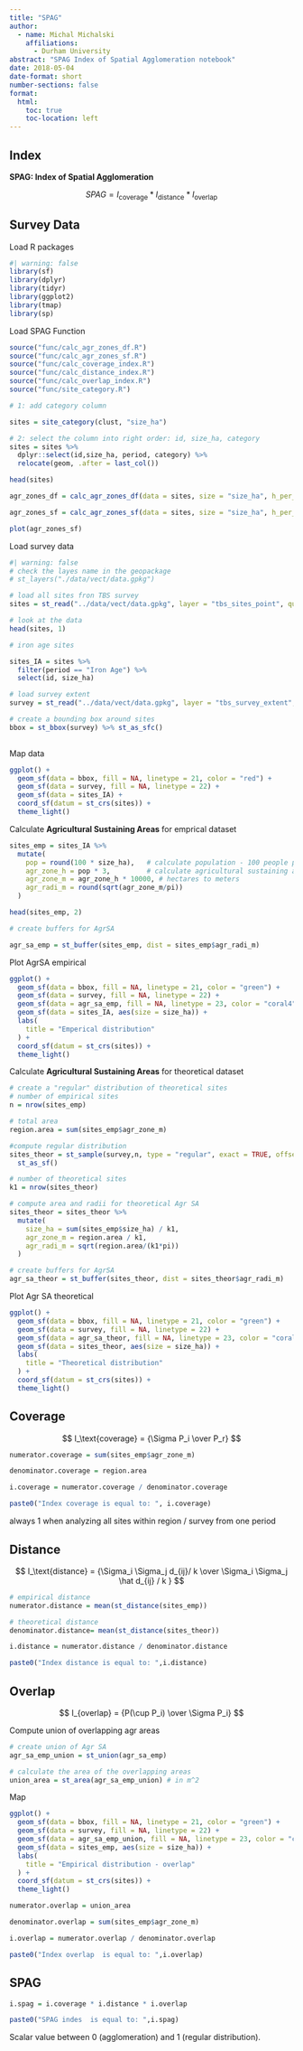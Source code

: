 ```yaml
---
title: "SPAG"
author:
  - name: Michal Michalski
    affiliations:
      - Durham University
abstract: "SPAG Index of Spatial Agglomeration notebook"
date: 2018-05-04
date-format: short
number-sections: false
format:
  html:
    toc: true
    toc-location: left
---
```


## Index

**SPAG: Index of Spatial Agglomeration**

$$
SPAG = I_\text{coverage} * I_\text{distance} * I_\text{overlap}
$$

## Survey Data

Load R packages

```r
#| warning: false
library(sf)
library(dplyr)
library(tidyr)
library(ggplot2)
library(tmap)
library(sp)

```



Load SPAG Function

```r

source("func/calc_agr_zones_df.R")
source("func/calc_agr_zones_sf.R")
source("func/calc_coverage_index.R")
source("func/calc_distance_index.R")
source("func/calc_overlap_index.R")
source("func/site_category.R")

```

```r
# 1: add category column

sites = site_category(clust, "size_ha")

# 2: select the column into right order: id, size_ha, category
sites = sites %>%
  dplyr::select(id,size_ha, period, category) %>%
  relocate(geom, .after = last_col())

head(sites)
```

```r

agr_zones_df = calc_agr_zones_df(data = sites, size = "size_ha", h_per_person = 3)

agr_zones_sf = calc_agr_zones_sf(data = sites, size = "size_ha", h_per_person = 1)

plot(agr_zones_sf)

```

Load survey data

```r
#| warning: false
# check the layes name in the geopackage
# st_layers("./data/vect/data.gpkg")

# load all sites fron TBS survey
sites = st_read("../data/vect/data.gpkg", layer = "tbs_sites_point", quiet = TRUE)

# look at the data
head(sites, 1)

# iron age sites

sites_IA = sites %>% 
  filter(period == "Iron Age") %>% 
  select(id, size_ha)

# load survey extent
survey = st_read("../data/vect/data.gpkg", layer = "tbs_survey_extent", quiet = TRUE)

# create a bounding box around sites
bbox = st_bbox(survey) %>% st_as_sfc()
  
```

Map data

```r

ggplot() +
  geom_sf(data = bbox, fill = NA, linetype = 21, color = "red") +
  geom_sf(data = survey, fill = NA, linetype = 22) +
  geom_sf(data = sites_IA) +
  coord_sf(datum = st_crs(sites)) +
  theme_light()

```

Calculate **Agricultural Sustaining Areas** for emprical dataset

```r

sites_emp = sites_IA %>% 
  mutate(
    pop = round(100 * size_ha),   # calculate population - 100 people per hectar
    agr_zone_h = pop * 3,         # calculate agricultural sustaining area = 3h per person
    agr_zone_m = agr_zone_h * 10000, # hectares to meters
    agr_radi_m = round(sqrt(agr_zone_m/pi))
  )

head(sites_emp, 2)

# create buffers for AgrSA 

agr_sa_emp = st_buffer(sites_emp, dist = sites_emp$agr_radi_m)

```

Plot AgrSA empirical

```r

ggplot() +
  geom_sf(data = bbox, fill = NA, linetype = 21, color = "green") +
  geom_sf(data = survey, fill = NA, linetype = 22) +
  geom_sf(data = agr_sa_emp, fill = NA, linetype = 23, color = "coral4") +
  geom_sf(data = sites_IA, aes(size = size_ha)) +
  labs(
    title = "Emperical distribution"
  ) +
  coord_sf(datum = st_crs(sites)) +
  theme_light()

```

Calculate **Agricultural Sustaining Areas** for theoretical dataset

```r

# create a "regular" distribution of theoretical sites
# number of empirical sites
n = nrow(sites_emp)

# total area
region.area = sum(sites_emp$agr_zone_m)

#compute regular distribution
sites_theor = st_sample(survey,n, type = "regular", exact = TRUE, offset = c(0,0)) %>% 
  st_as_sf()

# number of theoretical sites
k1 = nrow(sites_theor)

# compute area and radii for theoretical Agr SA
sites_theor = sites_theor %>% 
  mutate(
    size_ha = sum(sites_emp$size_ha) / k1,
    agr_zone_m = region.area / k1,
    agr_radi_m = sqrt(region.area/(k1*pi))
  )

# create buffers for AgrSA 
agr_sa_theor = st_buffer(sites_theor, dist = sites_theor$agr_radi_m)

```

Plot Agr SA theoretical

```r

ggplot() +
  geom_sf(data = bbox, fill = NA, linetype = 21, color = "green") +
  geom_sf(data = survey, fill = NA, linetype = 22) +
  geom_sf(data = agr_sa_theor, fill = NA, linetype = 23, color = "coral4") +
  geom_sf(data = sites_theor, aes(size = size_ha)) +
  labs(
    title = "Theoretical distribution"
  ) +
  coord_sf(datum = st_crs(sites)) +
  theme_light()

```

## Coverage

$$
I_\text{coverage} = {\Sigma P_i \over P_r}
$$

```r

numerator.coverage = sum(sites_emp$agr_zone_m)

denominator.coverage = region.area

i.coverage = numerator.coverage / denominator.coverage

paste0("Index coverage is equal to: ", i.coverage)

```

always 1 when analyzing all sites within region / survey from one period

## Distance

$$
I_\text{distance} = {\Sigma_i \Sigma_j d_{ij}/ k \over \Sigma_i \Sigma_j \hat d_{ij} / k  }
$$

```r

# empirical distance
numerator.distance = mean(st_distance(sites_emp))

# theoretical distance
denominator.distance= mean(st_distance(sites_theor))

i.distance = numerator.distance / denominator.distance

paste0("Index distance is equal to: ",i.distance)

```

## Overlap

$$
I_{overlap} = {P(\cup P_i) \over \Sigma P_i}
$$

Compute union of overlapping agr areas

```r

# create union of Agr SA
agr_sa_emp_union = st_union(agr_sa_emp)

# calculate the area of the overlapping areas
union_area = st_area(agr_sa_emp_union) # in m^2

```

Map

```r
ggplot() +
  geom_sf(data = bbox, fill = NA, linetype = 21, color = "green") +
  geom_sf(data = survey, fill = NA, linetype = 22) +
  geom_sf(data = agr_sa_emp_union, fill = NA, linetype = 23, color = "coral4") +
  geom_sf(data = sites_emp, aes(size = size_ha)) +
  labs(
    title = "Empirical distribution - overlap"
  ) +
  coord_sf(datum = st_crs(sites)) +
  theme_light()

```

```r

numerator.overlap = union_area

denominator.overlap = sum(sites_emp$agr_zone_m)

i.overlap = numerator.overlap / denominator.overlap

paste0("Index overlap  is equal to: ",i.overlap)

```

## SPAG

```r

i.spag = i.coverage * i.distance * i.overlap

paste0("SPAG indes  is equal to: ",i.spag)

```

Scalar value between 0 (agglomeration) and 1 (regular distribution).
